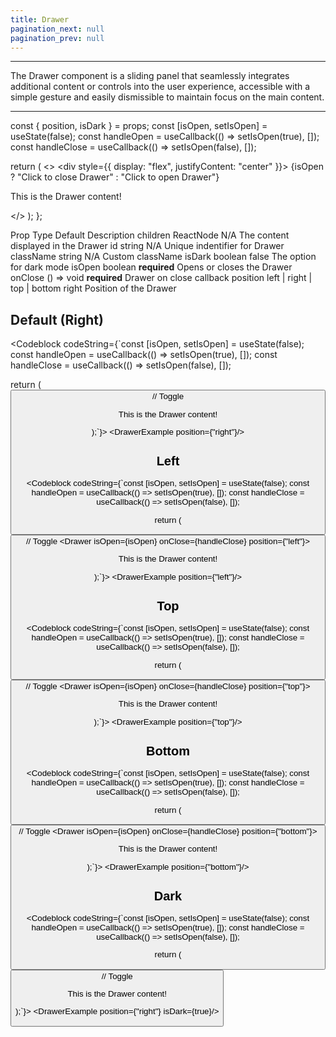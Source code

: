 ```yaml
---
title: Drawer
pagination_next: null
pagination_prev: null
---
```



<hr/>

<p>The Drawer component is a sliding panel that seamlessly integrates additional content or controls into the user experience, accessible with a simple gesture and easily dismissible to maintain focus on the main content.</p>

<hr/>

  const { position, isDark } = props;
  const [isOpen, setIsOpen] = useState(false);
  const handleOpen = useCallback(() => setIsOpen(true), []);
  const handleClose = useCallback(() => setIsOpen(false), []);

  return (
    <>
      <div style={{ display: "flex", justifyContent: "center" }}>
        <StyledButton onClick={handleOpen}>
          {isOpen ? "Click to close Drawer" : "Click to open Drawer"}
        </StyledButton>
      </div>
      <Drawer isOpen={isOpen} onClose={handleClose} position={position} isDark={isDark}>
        <p>This is the Drawer content!</p>
      </Drawer>
    </>
  );
};

<PropsDropdown value="Figma file" link="https://www.figma.com/file/UHPi7heCn4yoYWgu1eTThx/SDK---Design-System?type=design&node-id=2035%3A3&mode=dev&t=ZFcButoFiwEnfLYN-1">
  <tr>
    <th>Prop</th>
    <th>Type</th>
    <th>Default</th>
    <th>Description</th>
  </tr>
  <tr>
    <td>children</td>
    <td>ReactNode</td>
    <td>N/A</td>
    <td>The content displayed in the Drawer</td>
  </tr>
  <tr>
    <td>id</td>
    <td>string</td>
    <td>N/A</td>
    <td>Unique indentifier for Drawer</td>
  </tr>
  <tr>
    <td>className</td>
    <td>string</td>
    <td>N/A</td>
    <td>Custom className</td>
  </tr>
  <tr>
    <td>isDark</td>
    <td>boolean</td>
    <td>false</td>
    <td>The option for dark mode</td>
  </tr>
  <tr>
    <td>isOpen</td>
    <td>boolean</td>
    <td><strong>required</strong></td>
    <td>Opens or closes the Drawer</td>
  </tr>
  <tr>
    <td>onClose</td>
    <td>() => void</td>
    <td><strong>required</strong></td>
    <td>Drawer on close callback</td>
  </tr>
  <tr>
    <td>position</td>
    <td>left | right | top | bottom</td>
    <td>right</td>
    <td>Position of the Drawer</td>
  </tr>
</PropsDropdown>

## Default (Right)

<Codeblock codeString={`const [isOpen, setIsOpen] = useState(false);
const handleOpen = useCallback(() => setIsOpen(true), []);
const handleClose = useCallback(() => setIsOpen(false), []);

return (
  <button onClick={handleOpen}/> // Toggle
  <Drawer isOpen={isOpen} onClose={handleClose}>
    <p>This is the Drawer content!</p>
  </Drawer>
);`}>
    <DrawerExample position={"right"}/>
</Codeblock>

## Left

<Codeblock codeString={`const [isOpen, setIsOpen] = useState(false);
const handleOpen = useCallback(() => setIsOpen(true), []);
const handleClose = useCallback(() => setIsOpen(false), []);

return (
  <button onClick={handleOpen}/> // Toggle
  <Drawer isOpen={isOpen} onClose={handleClose} position={"left"}>
    <p>This is the Drawer content!</p>
  </Drawer>
);`}>
    <DrawerExample position={"left"}/>
</Codeblock>

## Top

<Codeblock codeString={`const [isOpen, setIsOpen] = useState(false);
const handleOpen = useCallback(() => setIsOpen(true), []);
const handleClose = useCallback(() => setIsOpen(false), []);

return (
  <button onClick={handleOpen}/> // Toggle
  <Drawer isOpen={isOpen} onClose={handleClose} position={"top"}>
    <p>This is the Drawer content!</p>
  </Drawer>
);`}>
    <DrawerExample position={"top"}/>
</Codeblock>

## Bottom

<Codeblock codeString={`const [isOpen, setIsOpen] = useState(false);
const handleOpen = useCallback(() => setIsOpen(true), []);
const handleClose = useCallback(() => setIsOpen(false), []);

return (
  <button onClick={handleOpen}/> // Toggle
  <Drawer isOpen={isOpen} onClose={handleClose} position={"bottom"}>
    <p>This is the Drawer content!</p>
  </Drawer>
);`}>
    <DrawerExample position={"bottom"}/>
</Codeblock>

## Dark

<Codeblock codeString={`const [isOpen, setIsOpen] = useState(false);
const handleOpen = useCallback(() => setIsOpen(true), []);
const handleClose = useCallback(() => setIsOpen(false), []);

return (
  <button onClick={handleOpen}/> // Toggle
  <Drawer isOpen={isOpen} onClose={handleClose} isDark={true}>
    <p>This is the Drawer content!</p>
  </Drawer>
);`}>
    <DrawerExample position={"right"} isDark={true}/>
</Codeblock>